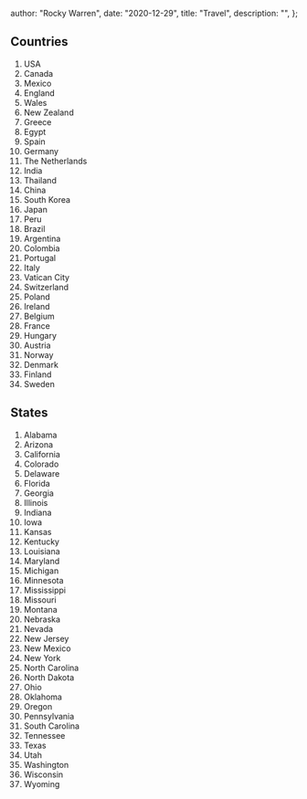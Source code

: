 
  author: "Rocky Warren",
  date: "2020-12-29",
  title: "Travel",
  description: "",
};


## Countries

1. USA
1. Canada
1. Mexico
1. England
1. Wales
1. New Zealand
1. Greece
1. Egypt
1. Spain
1. Germany
1. The Netherlands
1. India
1. Thailand
1. China
1. South Korea
1. Japan
1. Peru
1. Brazil
1. Argentina
1. Colombia
1. Portugal
1. Italy
1. Vatican City
1. Switzerland
1. Poland
1. Ireland
1. Belgium
1. France
1. Hungary
1. Austria
1. Norway
1. Denmark
1. Finland
1. Sweden

## States

1. Alabama
1. Arizona
1. California
1. Colorado
1. Delaware
1. Florida
1. Georgia
1. Illinois
1. Indiana
1. Iowa
1. Kansas
1. Kentucky
1. Louisiana
1. Maryland
1. Michigan
1. Minnesota
1. Mississippi
1. Missouri
1. Montana
1. Nebraska
1. Nevada
1. New Jersey
1. New Mexico
1. New York
1. North Carolina
1. North Dakota
1. Ohio
1. Oklahoma
1. Oregon
1. Pennsylvania
1. South Carolina
1. Tennessee
1. Texas
1. Utah
1. Washington
1. Wisconsin
1. Wyoming
